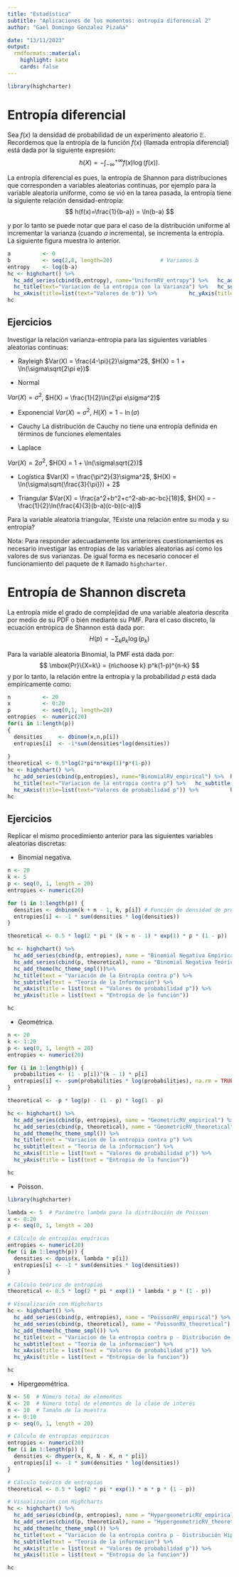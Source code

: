 ---
title: "Estadística"
subtitle: "Aplicaciones de los momentos: entropía diferencial 2"
author: "Gael Domingo Gonzalez Pizaña"

date: "13/11/2023"
output:
  rmdformats::material:
    highlight: kate
    cards: false
---


```{r knitr_init, echo=FALSE, message=FALSE, warning=FALSE}
library(highcharter)
```



# Entropía diferencial

Sea $f(x)$ la densidad de probabilidad de un experimento aleatorio $\mathbb{E}$. Recordemos que la entropía de la función $f(x)$ (llamada entropía diferencial) está dada por la siguiente expresión:
$$
h(X) = -\int_{-\infty}^{+\infty}{f(x)\log(f(x))}.
$$

La entropía diferencial es pues, la entropía de Shannon para distribuciones que corresponden a variables aleatorias continuas, por ejemplo para la variable aleatoria uniforme, como se vió en la tarea pasada, la entropía tiene la siguiente relación densidad-entropía:
$$
h(f(x)=\frac{1}{b-a}) = \ln(b-a)
$$

y por lo tanto se puede notar que para el caso de la distribución uniforme al incrementar la varianza (cuando $a$ incrementa), se incrementa la entropía. La siguiente figura muestra lo anterior.

```{r eval=TRUE}
a          <- 0
b          <- seq(2,8, length=20)               # Variamos b
entropy    <- log(b-a) 
hc <- highchart() %>% 
  hc_add_series(cbind(b,entropy), name="UniformRV_entropy") %>%   hc_add_theme(hc_theme_smpl()) %>% 
  hc_title(text="Variacion de la entropia con la Varianza") %>%   hc_subtitle(text="Teoria de la informacion") %>%
  hc_xAxis(title=list(text="Valores de b")) %>%          hc_yAxis(title=list(text="Entropia de la funcion"))
hc

```

## Ejercicios

Investigar la relación varianza-entropia para las siguientes variables aleatorias continuas:

- Rayleigh
 $Var(X) = \frac{4-\pi}{2}\sigma^2$, $H(X) = 1 + \ln(\sigma\sqrt{2\pi e})$

- Normal

$Var(X) = \sigma^2$, $H(X) = \frac{1}{2}\ln(2\pi e\sigma^2)$ 

- Exponencial
$Var(X) = \sigma^2$, $H(X) = 1 - \ln(\sigma)$ 

- Cauchy
La distribución de Cauchy no tiene una entropía definida en términos de funciones elementales

- Laplace

$Var(X) = 2\sigma^2$, $H(X) = 1 + \ln(\sigma\sqrt{2})$ 

- Logística
 $Var(X) = \frac{\pi^2}{3}\sigma^2$, $H(X) = \ln(\sigma\sqrt{\frac{3}{\pi}}) + 2$ 
 
- Triangular
 $Var(X) = \frac{a^2+b^2+c^2-ab-ac-bc}{18}$, $H(X) = -\frac{1}{2}\ln(\frac{4}{3}(b-a)(c-b)(c-a))$

Para la variable aleatoria triangular, ?Existe una relación entre su moda y su entropía?

Nota: Para responder adecuadamente los anteriores cuestionamientos es necesario investigar las entropías de las variables aleatorias así como los valores de sus varianzas. De igual forma es necesario conocer el funcionamiento del paquete de `R` llamado `highcharter`.


# Entropía de Shannon discreta

La entropía mide el grado de complejidad de una variable aleatoria descrita por medio de su PDF o bién mediante su PMF. Para el caso discreto, la ecuación entrópica de Shannon está dada por:
$$
H(p) = -\sum_{k}{p_k \log(p_k)}
$$

Para la variable aleatoria Binomial, la PMF está dada por:
$$
\mbox{Pr}\{X=k\} = {n\choose k} p^k(1-p)^{n-k}
$$
y por lo tanto, la relación entre la entropía y la probabilidad $p$ está dada empíricamente como:

```{r eval=TRUE}
n          <- 20
x          <- 0:20
p          <- seq(0,1, length=20)
entropies  <- numeric(20)
for(i in 1:length(p))
{
  densities     <- dbinom(x,n,p[i])
  entropies[i]  <- -1*sum(densities*log(densities))
  
}
theoretical <- 0.5*log(2*pi*n*exp(1)*p*(1-p))
hc <- highchart() %>% 
  hc_add_series(cbind(p,entropies), name="BinomialRV_empirical") %>%  hc_add_series(cbind(p,theoretical), name="BinomialRV_theoretical") %>%  hc_add_theme(hc_theme_smpl()) %>% 
  hc_title(text="Variacion de la entropia contra p") %>%   hc_subtitle(text="Teoria de la informacion") %>%
  hc_xAxis(title=list(text="Valores de probabilidad p")) %>%          hc_yAxis(title=list(text="Entropia de la funcion"))
hc

```

## Ejercicios

Replicar el mismo procedimiento anterior para las siguientes variables aleatorias discretas:

- Binomial negativa.
```{r}
n <- 20
k <- 5
p <- seq(0, 1, length = 20)
entropies <- numeric(20)

for (i in 1:length(p)) {
  densities <- dnbinom(k + n - 1, k, p[i]) # Función de densidad de probabilidad de la distribución binomial negativa
  entropies[i] <- -1 * sum(densities * log(densities))
}

theoretical <- 0.5 * log(2 * pi * (k + n - 1) * exp(1) * p * (1 - p))

hc <- highchart() %>% 
  hc_add_series(cbind(p, entropies), name = "Binomial Negativa Empírica") %>%  
  hc_add_series(cbind(p, theoretical), name = "Binomial Negativa Teórica") %>%  
  hc_add_theme(hc_theme_smpl())%>% 
  hc_title(text = "Variación de la Entropía contra p") %>%   
  hc_subtitle(text = "Teoría de la Información") %>%
  hc_xAxis(title = list(text = "Valores de probabilidad p")) %>%          
  hc_yAxis(title = list(text = "Entropía de la función"))

hc
```

- Geométrica.
```{r}


n <- 20
k <- 1:20
p <- seq(0, 1, length = 20)
entropies <- numeric(20)

for (i in 1:length(p)) {
  probabilities <- (1 - p[i])^(k - 1) * p[i]
  entropies[i] <- -sum(probabilities * log(probabilities), na.rm = TRUE)
}

theoretical <- -p * log(p) - (1 - p) * log(1 - p)

hc <- highchart() %>%
  hc_add_series(cbind(p, entropies), name = "GeometricRV_empirical") %>%
  hc_add_series(cbind(p, theoretical), name = "GeometricRV_theoretical") %>%
  hc_add_theme(hc_theme_smpl()) %>%
  hc_title(text = "Variacion de la entropia contra p") %>%
  hc_subtitle(text = "Teoria de la informacion") %>%
  hc_xAxis(title = list(text = "Valores de probabilidad p")) %>%
  hc_yAxis(title = list(text = "Entropia de la funcion"))

hc

```

- Poisson.
```{r}
library(highcharter)

lambda <- 5  # Parámetro lambda para la distribución de Poisson
x <- 0:20
p <- seq(0, 1, length = 20)

# Cálculo de entropías empíricas
entropies <- numeric(20)
for (i in 1:length(p)) {
  densities <- dpois(x, lambda * p[i])
  entropies[i] <- -1 * sum(densities * log(densities))
}

# Cálculo teórico de entropías
theoretical <- 0.5 * log(2 * pi * exp(1) * lambda * p * (1 - p))

# Visualización con Highcharts
hc <- highchart() %>%
  hc_add_series(cbind(p, entropies), name = "PoissonRV_empirical") %>%
  hc_add_series(cbind(p, theoretical), name = "PoissonRV_theoretical") %>%
  hc_add_theme(hc_theme_smpl()) %>%
  hc_title(text = "Variacion de la entropia contra p - Distribución de Poisson") %>%
  hc_subtitle(text = "Teoria de la informacion") %>%
  hc_xAxis(title = list(text = "Valores de probabilidad p")) %>%
  hc_yAxis(title = list(text = "Entropia de la funcion"))

hc

```


- Hipergeométrica.
```{r}


N <- 50  # Número total de elementos
K <- 20  # Número total de elementos de la clase de interés
n <- 10  # Tamaño de la muestra
x <- 0:10
p <- seq(0, 1, length = 20)

# Cálculo de entropías empíricas
entropies <- numeric(20)
for (i in 1:length(p)) {
  densities <- dhyper(x, K, N - K, n * p[i])
  entropies[i] <- -1 * sum(densities * log(densities))
}

# Cálculo teórico de entropías
theoretical <- 0.5 * log(2 * pi * exp(1) * n * p * (1 - p))

# Visualización con Highcharts
hc <- highchart() %>%
  hc_add_series(cbind(p, entropies), name = "HypergeometricRV_empirical") %>%
  hc_add_series(cbind(p, theoretical), name = "HypergeometricRV_theoretical") %>%
  hc_add_theme(hc_theme_smpl()) %>%
  hc_title(text = "Variacion de la entropia contra p - Distribución Hipergeométrica") %>%
  hc_subtitle(text = "Teoria de la informacion") %>%
  hc_xAxis(title = list(text = "Valores de probabilidad p")) %>%
  hc_yAxis(title = list(text = "Entropia de la funcion"))

hc

```

